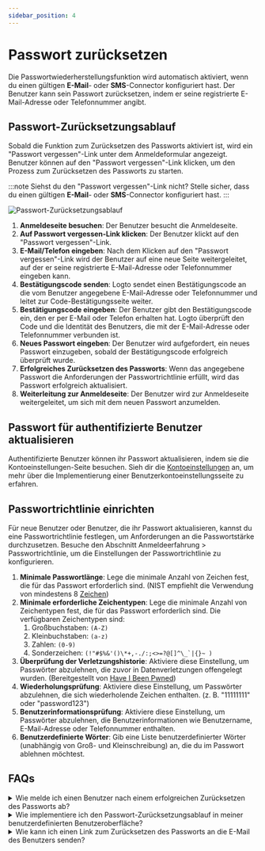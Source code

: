 ```yaml
---
sidebar_position: 4
---
```


# Passwort zurücksetzen

Die Passwortwiederherstellungsfunktion wird automatisch aktiviert, wenn du einen gültigen **E-Mail**- oder **SMS**-Connector konfiguriert hast. Der Benutzer kann sein Passwort zurücksetzen, indem er seine registrierte E-Mail-Adresse oder Telefonnummer angibt.

## Passwort-Zurücksetzungsablauf

Sobald die Funktion zum Zurücksetzen des Passworts aktiviert ist, wird ein "Passwort vergessen"-Link unter dem Anmeldeformular angezeigt. Benutzer können auf den "Passwort vergessen"-Link klicken, um den Prozess zum Zurücksetzen des Passworts zu starten.

:::note
Siehst du den "Passwort vergessen"-Link nicht? Stelle sicher, dass du einen gültigen **E-Mail**- oder **SMS**-Connector konfiguriert hast.
:::

![Passwort-Zurücksetzungsablauf](./assets/reset-password.png)

1. **Anmeldeseite besuchen**: Der Benutzer besucht die Anmeldeseite.
2. **Auf Passwort vergessen-Link klicken**: Der Benutzer klickt auf den "Passwort vergessen"-Link.
3. **E-Mail/Telefon eingeben**: Nach dem Klicken auf den "Passwort vergessen"-Link wird der Benutzer auf eine neue Seite weitergeleitet, auf der er seine registrierte E-Mail-Adresse oder Telefonnummer eingeben kann.
4. **Bestätigungscode senden**: Logto sendet einen Bestätigungscode an die vom Benutzer angegebene E-Mail-Adresse oder Telefonnummer und leitet zur Code-Bestätigungsseite weiter.
5. **Bestätigungscode eingeben**: Der Benutzer gibt den Bestätigungscode ein, den er per E-Mail oder Telefon erhalten hat. Logto überprüft den Code und die Identität des Benutzers, die mit der E-Mail-Adresse oder Telefonnummer verbunden ist.
6. **Neues Passwort eingeben**: Der Benutzer wird aufgefordert, ein neues Passwort einzugeben, sobald der Bestätigungscode erfolgreich überprüft wurde.
7. **Erfolgreiches Zurücksetzen des Passworts**: Wenn das angegebene Passwort die Anforderungen der Passwortrichtlinie erfüllt, wird das Passwort erfolgreich aktualisiert.
8. **Weiterleitung zur Anmeldeseite**: Der Benutzer wird zur Anmeldeseite weitergeleitet, um sich mit dem neuen Passwort anzumelden.

## Passwort für authentifizierte Benutzer aktualisieren

Authentifizierte Benutzer können ihr Passwort aktualisieren, indem sie die Kontoeinstellungen-Seite besuchen. Sieh dir die [Kontoeinstellungen](/end-user-flows/account-settings/) an, um mehr über die Implementierung einer Benutzerkontoeinstellungsseite zu erfahren.

## Passwortrichtlinie einrichten

Für neue Benutzer oder Benutzer, die ihr Passwort aktualisieren, kannst du eine Passwortrichtlinie festlegen, um Anforderungen an die Passwortstärke durchzusetzen. Besuche den Abschnitt Anmeldeerfahrung > Passwortrichtlinie, um die Einstellungen der Passwortrichtlinie zu konfigurieren.

1. **Minimale Passwortlänge**: Lege die minimale Anzahl von Zeichen fest, die für das Passwort erforderlich sind. (NIST empfiehlt die Verwendung von mindestens 8 [Zeichen](https://pages.nist.gov/800-63-3/sp800-63b.html#sec5))
2. **Minimale erforderliche Zeichentypen**: Lege die minimale Anzahl von Zeichentypen fest, die für das Passwort erforderlich sind. Die verfügbaren Zeichentypen sind:
   1. Großbuchstaben: `(A-Z)`
   2. Kleinbuchstaben: `(a-z)`
   3. Zahlen: `(0-9)`
   4. Sonderzeichen: ``(!"#$%&'()\*+,-./:;<>=?@[]^\_`|{}~ )``
3. **Überprüfung der Verletzungshistorie**: Aktiviere diese Einstellung, um Passwörter abzulehnen, die zuvor in Datenverletzungen offengelegt wurden. (Bereitgestellt von [Have I Been Pwned](https://haveibeenpwned.com/Passwords))
4. **Wiederholungsprüfung**: Aktiviere diese Einstellung, um Passwörter abzulehnen, die sich wiederholende Zeichen enthalten. (z. B. "11111111" oder "password123")
5. **Benutzerinformationsprüfung**: Aktiviere diese Einstellung, um Passwörter abzulehnen, die Benutzerinformationen wie Benutzername, E-Mail-Adresse oder Telefonnummer enthalten.
6. **Benutzerdefinierte Wörter**: Gib eine Liste benutzerdefinierter Wörter (unabhängig von Groß- und Kleinschreibung) an, die du im Passwort ablehnen möchtest.

## FAQs

<details>
  <summary> Wie melde ich einen Benutzer nach einem erfolgreichen Zurücksetzen des Passworts ab?</summary>

Abonniere das `PostResetPassword` Webhook-Ereignis, um eine Benachrichtigung zu erhalten, wenn ein Benutzer sein Passwort erfolgreich zurücksetzt. Du kannst dann eine Abmeldeaktion auslösen, um die aktuelle Sitzung des Benutzers ungültig zu machen und ihn zur Anmeldeseite weiterzuleiten.

</details>

<details>
  <summary> Wie implementiere ich den Passwort-Zurücksetzungsablauf in meiner benutzerdefinierten Benutzeroberfläche?</summary>

Du kannst deinen eigenen Passwort-Zurücksetzungsablauf implementieren, indem du die **Management API** und **Account API** von Logto verwendest. Sieh dir die [Kontoeinstellungen](/end-user-flows/account-settings/) für weitere Details an.

</details>

<details>
  <summary> Wie kann ich einen Link zum Zurücksetzen des Passworts an die E-Mail des Benutzers senden?</summary>

Du kannst einen selbst gehosteten Endpunkt zum Zurücksetzen des Passworts erstellen und das Logto SDK nutzen, um eine Anmeldeanfrage mit `first_screen` auf `reset-password` zu initiieren. Dies wird den Benutzer nahtlos zur Seite zum Zurücksetzen des Passworts weiterleiten.

</details>
